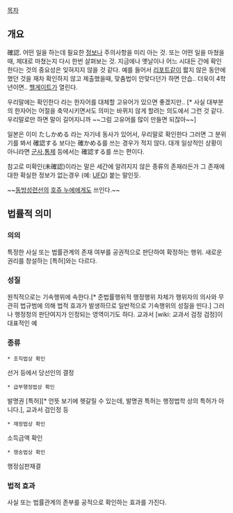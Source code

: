 [[목차]]

== 개요 ==
確認. 어떤 일을 하는데 필요한 [[정보]]나 주의사항을 미리 아는 것. 또는 어떤 일을 마쳤을때, 제대로 마쳤는지 다시 한번 살펴보는 것. 지금에나 옛날이나 어느 시대든 간에 확인한다는 것의 중요성은 잊혀지지 않을 것 같다. 예를 들어서 [[리포트]]같이 짧지 않은 동안에 했던 것을 재차 확인하지 않고 제출했을때, 맞춤법이 안맞다던가 하면 안습.. 더욱이 4학년이면.. [[헬게이트]]가 열린다.

우리말에는 확인한다 라는 한자어를 대체할 고유어가 있으면 좋겠지만.. [* 사실 대부분의 한자어는 어절을 축약시키면서도 의미는 바뀌지 않게 할려는 의도에서 그런 것 같다. 우리말로만 하면 말이 길어지니까 ~~그럼 고유어를 많이 만들면 되잖아~~]

일본은 이미 たしかめる 라는 자기네 동사가 있어서, 우리말로 확인한다 그러면 그 분위기를 봐서 確認する 보다는 確かめる를 쓰는 경우가 적지 않다. 대개 일상적인 상황이 아니라면 [[군사]],[[통제]] 등에서는 確認する를 쓰는 편이다. 

참고로 미확인(未確認)이라는 말은 세간에 알려지지 않은 종류의 존재라든가 그 존재에 대한 확실한 정보가 없는경우 (예: [[UFO]]) 붙는 말인듯.

~~[[동방성련선]]의 [[호쥬 누에]]에게도 쓰인다.~~

== 법률적 의미 ==
=== 의의 ===
특정한 사실 또는 법률관계의 존재 여부를 공권적으로 판단하여 확정하는 행위. 새로운 권리를 창설하는 [특허]와는 다르다.
=== 성질 ===
원칙적으로는 기속행위에 속한다.[* 준법률행위적 행정행위 자체가 행위자의 의사와 무관히 법규범에 의해 법적 효과가 발생하므로 일반적으로 기속행위의 성질을 띤다.] 그러나 행정청의 판단여지가 인정되는 영역이기도 하다. 교과서 [wiki: 교과서 검정 검정]이 대표적인 예
=== 종류 ===
 * 조직법상 확인
선거 등에서 당선인의 결정

 * 급부행정법상 확인
발명권 [특허][* 언뜻 보기에 헷갈릴 수 있는데, 발명권 특허는 행정법학 상의 특허가 아니다.], 교과서 검인정 등

 * 재정법상 확인
소득금액 확인

 * 쟁송법상 확인
행정심판재결

=== 법적 효과 ===
사실 또는 법률관계의 존부를 공적으로 확인하는 효과를 가진다.
